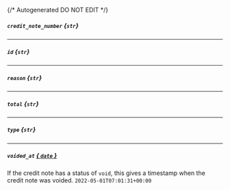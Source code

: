 {/* Autogenerated DO NOT EDIT  */}
##### `credit_note_number` *{`str`}*

---
##### `id` *{`str`}*

---
##### `reason` *{`str`}*

---
##### `total` *{`str`}*

---
##### `type` *{`str`}*

---
##### `voided_at` [*{ `date` }*](https://docs.python.org/3/library/datetime.html#date-objects)
If the credit note has a status of `void`, this gives a timestamp when the credit note was voided.
`2022-05-01T07:01:31+00:00`

